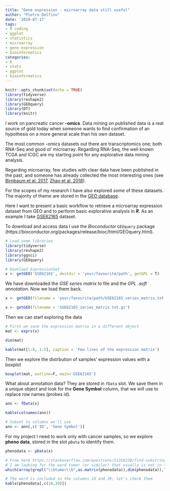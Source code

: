 ```yaml
---
title: "Gene expression - microarray data still useful"
author: "Pietro Delfino"
date: '2019-07-17'
tags:
- R coding
- ggplot
- statistics
- microarray
- gene expression
- bioinformatics
categories:
- R
- stats
- ggplot
- bioinformatics
---
```


```r
knitr::opts_chunk$set(echo = TRUE)
library(tidyverse)
library(reshape2)
library(GEOquery)
library(DT)
library(knitr)
```

I work on pancreatic cancer **-omics**. Data mining on published data is a real source of gold today when someone wants to find confirmation of an hypothesis on a more general scale than his own dataset.

The most common -omics datasets out there are transcriptomics one; both RNA-Seq and good ol' microarray. Regarding RNA-Seq, the well known TCGA and ICGC are my starting point for any explorative data mining analysis.

Regarding microarray, few studies with clear data have been published in the past, and someone has already collected the most interesting ones (see [Birnbaum et al. 2017](https://www.ncbi.nlm.nih.gov/pmc/articles/PMC5674743/), [Zhao et al. 2018](https://www.ncbi.nlm.nih.gov/pmc/articles/PMC5975421/)).

For the scopes of my research I have also explored some of these datasets. The majority of theme are stored in the [GEO database](https://www.ncbi.nlm.nih.gov/geo/).

Here I want to present a basic workflow to retrieve a microarray expression dataset from GEO and to perform basic explorative analysis in ***R***. As an example I take [GSE62165](https://www.ncbi.nlm.nih.gov/geo/query/acc.cgi?acc=GSE62165) dataset.

To download and access data I use the *Bioconductor* `GEOquery` package (https://bioconductor.org/packages/release/bioc/html/GEOquery.html).

```r
# Load some libraries
library(tidyverse)
library(reshape2)
library(ggsci)
library(GEOquery)

# Downlaod ExpressionSet
x <- getGEO('GSE62165', destdir = 'your/favourite/path', getGPL = T)
```

We have downloaded the *GSE series matrix* to file and the *GPL .soft annotation*.
Now we load them back.

```r
x <- getGEO(filename = 'your/favourite/path/GSE62165_series_matrix.txt.gz')
```

```r
x <- getGEO(filename = 'GSE62165_series_matrix.txt.gz')
```

Then we can start exploring the data

```r
# First we save the expression matrix in a different object
mat <- exprs(x)

dim(mat)

kable(mat[1:8, 1:5], caption = 'Few lines of the expression matrix')
```

Then we explore the distrbution of samples' expression values with a boxplot

```r
boxplot(mat, outline=F, main='GSE62165')
```

What about annotation data? They are stored in `fData` slot. We save them in a unique object and look for the **Gene Symbol** column, that we will use to replace row names (probes id).

```r
ann <- fData(x)

kable(colnames(ann))

# Subset to columns we'll use
ann <- ann[,c('ID', 'Gene Symbol')]
```

For my project I need to work only with cancer samples, so we explore **pheno data**, stored in the slot `pData` to identify them.

```r
phenodata <- pData(x)

# From here https://stackoverflow.com/questions/51316238/find-substring-in-dataframe-in-r I found I nice way to identify the position of a string in the entire dataframe; 
# I am looking for the word tumor (or similar) that usually is not in the colnames
which(array(grepl("\\btumor\\b",as.matrix(phenodata)),dim(phenodata)),T)
```

```r
# The word is included in the columns 10 and 39; let's check them
kable(phenodata[,c(10,39)])
```





